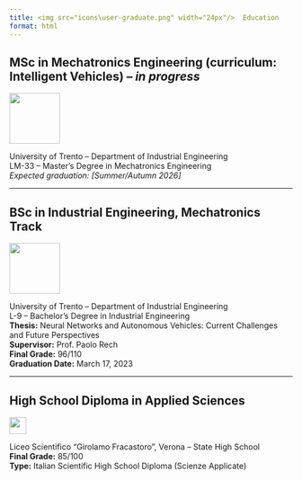 ```yaml
---
title: <img src="icons\user-graduate.png" width="24px"/>  Education
format: html
---
```


## MSc in Mechatronics Engineering (curriculum: Intelligent Vehicles) – *in progress*  
<img src="images\unitn.jpeg" width="90px"/> 

University of Trento – Department of Industrial Engineering  
LM-33 – Master's Degree in Mechatronics Engineering  
*Expected graduation: [Summer/Autumn 2026]*

---

## BSc in Industrial Engineering, Mechatronics Track  
<img src="images\unitn.jpeg" width="90px"/>

University of Trento – Department of Industrial Engineering  
L-9 – Bachelor's Degree in Industrial Engineering  
**Thesis:** Neural Networks and Autonomous Vehicles: Current Challenges and Future Perspectives  
**Supervisor:** Prof. Paolo Rech  
**Final Grade:** 96/110  
**Graduation Date:** March 17, 2023

---

## High School Diploma in Applied Sciences  
<img src="images\fracca.png" width="30px"/>  

Liceo Scientifico “Girolamo Fracastoro”, Verona – State High School  
**Final Grade:** 85/100  
**Type:** Italian Scientific High School Diploma (Scienze Applicate)